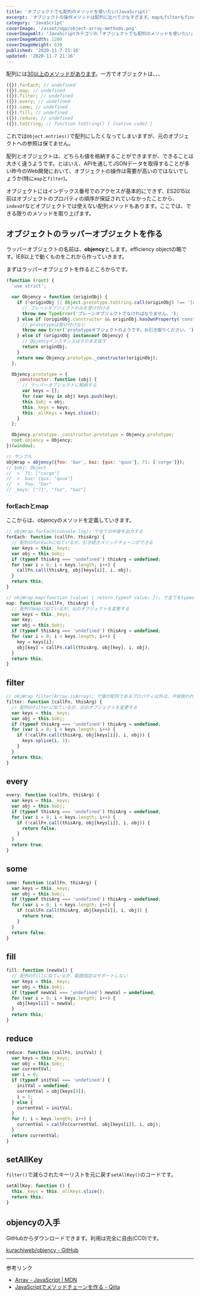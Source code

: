 ```yaml
---
title: 'オブジェクトでも配列のメソッドを使いたい(JavaScript)'
excerpt: 'オブジェクトの操作メソッドは配列に比べて少なすぎます。mapもfilterもfindもオブジェクトは使えません。そこで、配列のメソッドの一部が使えるラッパーオブジェクトを作りました。'
category: 'JavaScript'
coverImage: '/asset/ogp/object-array-methods.png'
coverImageAlt: 'JavaScriptカテゴリの「オブジェクトでも配列のメソッドを使いたい」'
coverImageWidth: 1200
coverImageHeight: 630
published: '2020-11-7 21:16'
updated: '2020-11-7 21:16'
---
```


配列には[30以上のメソッドがあります](/article/array-methods#content__section_0)。一方でオブジェクトは、、、

```js
({}).forEach; // undefined
({}).map; // undefined
({}).filter; // undefined
({}).every; // undefined
({}).some; // undefined
({}).fill; // undefined
({}).reduce; // undefined
({}).toString; // function toString() { [native code] }
```

これでは`Object.entries()`で配列にしたくなってしまいますが、元のオブジェクトへの参照は保てません。

配列とオブジェクトは、どちらも値を格納することができますが、できることは大きく違うようです。とはいえ、APIを通してJSONデータを取得することが多い昨今のWeb開発において、オブジェクトの操作は需要が高いのではないでしょうか(特に`map`と`filter`)。

オブジェクトにはインデックス番号でのアクセスが基本的にできず、ES2015以前はオブジェクトのプロパティの順序が保証されていなかったことから、`indexOf`などオブジェクトでは使えない配列メソッドもあります。ここでは、できる限りのメソッドを取り上げます。

## オブジェクトのラッパーオブジェクトを作る

ラッパーオブジェクトの名前は、**objency**とします。efficiency objectの略です。IE8以上で動くものをこれから作っていきます。

まずはラッパーオブジェクトを作るところからです。

```js
(function (root) {
  'use strict';

  var Objency = function (originObj) {
    if (!originObj || Object.prototype.toString.call(originObj) !== '[object Object]') {
      // プレーンオブジェクトのみを受け付ける
      throw new TypeError('プレーンオブジェクトでなければなりません。');
    } else if (originObj.constructor && originObj.hasOwnProperty('constructor')) {
      // prototypeは受け付けない
      throw new Error('prototypeオブジェクトのようです。お引き取りください。');
    } else if (originObj instanceof Objency) {
      // Objencyインスタンスはそのまま返す
      return originObj;
    }
    return new Objency.prototype._constructor(originObj);
  };

  Objency.prototype = {
    _constructor: function (obj) {
      // ラッパーオブジェクトに格納する
      var keys = [];
      for (var key in obj) keys.push(key);
      this.$obj = obj;
      this._keys = keys;
      this._allKeys = keys.slice();
    }
  };

  Objency.prototype._constructor.prototype = Objency.prototype;
  root.objency = Objency;
})(window);

// サンプル
objWrap = objency({foo: 'bar', baz: {qux: 'quux'}, 71: ['corge']});
// $obj: Object
//  >  71: ["corge"]
//  >  baz: {qux: "quux"}
//  >  foo: "bar"
// _keys: ["71", "foo", "baz"]
```

### forEachとmap

ここからは、objencyのメソッドを定義していきます。

```js
// objWrap.forEach(console.log); で全ての中身を出力する
forEach: function (callFn, thisArg) {
  // 配列のforEachに似ているが、引き続きメソッドチェーンができる
  var keys = this._keys;
  var obj = this.$obj;
  if (typeof thisArg === 'undefined') thisArg = undefined;
  for (var i = 0; i < keys.length; i++) {
    callFn.call(thisArg, obj[keys[i]], i, obj);
  }
  return this;
}

// objWrap.map(function (value) { return typeof value; }); で全てをtypeof演算子の返り値に変える
map: function (callFn, thisArg) {
  // 配列のmapに似ているが、元のオブジェクトを変更する
  var keys = this._keys;
  var key;
  var obj = this.$obj;
  if (typeof thisArg === 'undefined') thisArg = undefined;
  for (var i = 0; i < keys.length; i++) {
    key = keys[i];
    obj[key] = callFn.call(thisArg, obj[key], i, obj);
  }
  return this;
}
```

## filter

```js
// objWrap.filter(Array.isArray); で値が配列であるプロパティ以外は、今後扱われないようになる
filter: function (callFn, thisArg) {
  // 配列のfilterに似ているが、元のオブジェクトを変更する
  var keys = this._keys;
  var obj = this.$obj;
  if (typeof thisArg === 'undefined') thisArg = undefined;
  for (var i = 0; i < keys.length; i++) {
    if (!callFn.call(thisArg, obj[keys[i]], i, obj)) {
      keys.splice(i, 1);
    }
  }
  return this;
}
```

## every

```js
every: function (callFn, thisArg) {
  var keys = this._keys;
  var obj = this.$obj;
  if (typeof thisArg === 'undefined') thisArg = undefined;
  for (var i = 0; i < keys.length; i++) {
    if (!callFn.call(thisArg, obj[keys[i]], i, obj)) {
      return false;
    }
  }
  return true;
}
```

## some

```js
some: function (callFn, thisArg) {
  var keys = this._keys;
  var obj = this.$obj;
  if (typeof thisArg === 'undefined') thisArg = undefined;
  for (var i = 0; i < keys.length; i++) {
    if (callFn.call(thisArg, obj[keys[i]], i, obj)) {
      return true;
    }
  }
  return false;
}
```

## fill

```js
fill: function (newVal) {
  // 配列のfillに似ているが、範囲指定はサポートしない
  var keys = this._keys;
  var obj = this.$obj;
  if (typeof newVal === 'undefined') newVal = undefined;
  for (var i = 0; i < keys.length; i++) {
    obj[keys[i]] = newVal;
  }
  return this;
}
```

## reduce

```js
reduce: function (callFn, initVal) {
  var keys = this._keys;
  var obj = this.$obj;
  var currentVal;
  var i = 0;
  if (typeof initVal === 'undefined') {
    initVal = undefined;
    currentVal = obj[keys[0]];
    i = 1;
  } else {
    currentVal = initVal;
  }
  for (; i < keys.length; i++) {
    currentVal = callFn(currentVal, obj[keys[i]], i, obj);
  }
  return currentVal;
}
```

## setAllKey

`filter()`で減らされたキーリストを元に戻す`setAllKey()`のコードです。

```js
setAllKey: function () {
  this._keys = this._allKeys.slice();
  return this;
}
```

## objencyの入手

GitHubからダウンロードできます。利用は完全に自由(CC0)です。

[kurachiweb/objency - GitHub](https://github.com/kurachiweb/objency)

---

参考リンク

- [Array - JavaScript | MDN](https://developer.mozilla.org/ja/docs/Web/JavaScript/Reference/Global_Objects/Array)
- [JavaScriptでメソッドチェーンを作る - Qiita](https://qiita.com/sawapi/items/279531c88709700d0ff1)